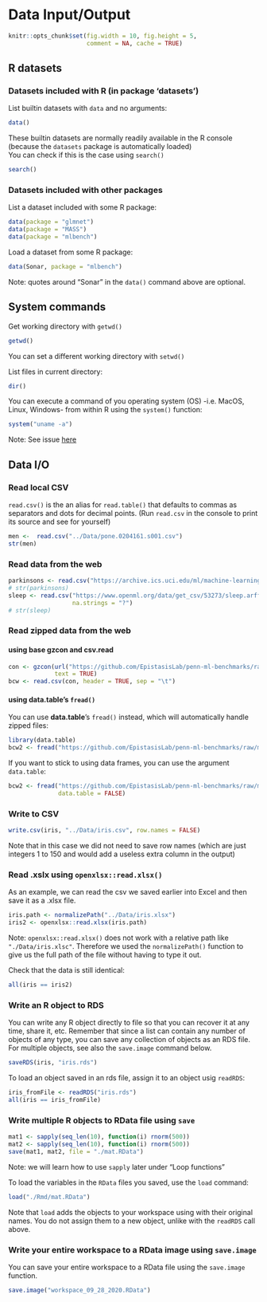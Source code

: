 # Data Input/Output {#dataio}

```r
knitr::opts_chunk$set(fig.width = 10, fig.height = 5,
                      comment = NA, cache = TRUE) 
```

## R datasets

### Datasets included with R (in package 'datasets')

List builtin datasets with `data` and no arguments:

```r
data()
```

These builtin datasets are normally readily available in the R console (because the `datasets` package is automatically loaded)  
You can check if this is the case using `search()`

```r
search()
```


### Datasets included with other packages

List a dataset included with some R package:

```r
data(package = "glmnet")
data(package = "MASS")
data(package = "mlbench")
```

Load a dataset from some R package:

```r
data(Sonar, package = "mlbench")
```

Note: quotes around "Sonar" in the `data()` command above are optional.

## System commands

Get working directory with `getwd()`

```r
getwd()
```

You can set a different working directory with `setwd()`  

List files in current directory:

```r
dir()
```

You can execute a command of you operating system (OS) -i.e. MacOS, Linux, Windows- from within R using the `system()` function:

```r
system("uname -a")
```

Note: See issue [here](https://stackoverflow.com/questions/27388964/rmarkdown-not-outputting-results-of-system-command-to-html-file)

## Data I/O

### Read local CSV

`read.csv()` is the an alias for `read.table()` that defaults to commas as separators and dots for decimal points. (Run `read.csv` in the console to print its source and see for yourself)

```r
men <-  read.csv("../Data/pone.0204161.s001.csv")
str(men)
```

### Read data from the web

```r
parkinsons <- read.csv("https://archive.ics.uci.edu/ml/machine-learning-databases/parkinsons/parkinsons.data")
# str(parkinsons)
sleep <- read.csv("https://www.openml.org/data/get_csv/53273/sleep.arff",
                  na.strings = "?")
# str(sleep)
```


### Read zipped data from the web 

#### using base gzcon and csv.read

```r
con <- gzcon(url("https://github.com/EpistasisLab/penn-ml-benchmarks/raw/master/datasets/classification/breast-cancer-wisconsin/breast-cancer-wisconsin.tsv.gz"),
             text = TRUE)
bcw <- read.csv(con, header = TRUE, sep = "\t")
```

#### using **data.table**'s `fread()`

You can use __data.table__'s `fread()` instead, which will automatically handle zipped files:

```r
library(data.table)
bcw2 <- fread("https://github.com/EpistasisLab/penn-ml-benchmarks/raw/master/datasets/classification/breast-cancer-wisconsin/breast-cancer-wisconsin.tsv.gz")
```

If you want to stick to using data frames, you can use the argument `data.table`:

```r
bcw2 <- fread("https://github.com/EpistasisLab/penn-ml-benchmarks/raw/master/datasets/classification/breast-cancer-wisconsin/breast-cancer-wisconsin.tsv.gz",
              data.table = FALSE)
```

### Write to CSV

```r
write.csv(iris, "../Data/iris.csv", row.names = FALSE)
```

Note that in this case we did not need to save row names (which are just integers 1 to  150 and would add a useless extra column in the output)

### Read .xslx using `openxlsx::read.xlsx()`

As an example, we can read the csv we saved earlier into Excel and then save it as a .xlsx file.  

```r
iris.path <- normalizePath("../Data/iris.xlsx")
iris2 <- openxlsx::read.xlsx(iris.path)
```

Note: `openxlsx::read.xlsx()` does not work with a relative path like `"./Data/iris.xlsc"`. Therefore we used the `normalizePath()` function to give us the full path of the file without having to type it out.

Check that the data is still identical:

```r
all(iris == iris2)
```

### Write an R object to RDS

You can write any R object directly to file so that you can recover it at any time, share it, etc. Remember that since a list can contain any number of objects of any type, you can save any collection of objects as an RDS file. For multiple objects, see also the `save.image` command below.

```r
saveRDS(iris, "iris.rds")
```

To load an object saved in an rds file, assign it to an object  usig `readRDS`:

```r
iris_fromFile <- readRDS("iris.rds")
all(iris == iris_fromFile)
```

### Write multiple R objects to RData file using `save`

```r
mat1 <- sapply(seq_len(10), function(i) rnorm(500))
mat2 <- sapply(seq_len(10), function(i) rnorm(500))
save(mat1, mat2, file = "./mat.RData")
```

Note: we will learn how to use `sapply` later under "Loop functions"

To load the variables in the `RData` files you saved, use the `load` command:

```r
load("./Rmd/mat.RData")
```

Note that `load` adds the objects to your workspace using with their original names. You do not assign them to a new object, unlike with the `readRDS` call above.

### Write your entire workspace to a RData image using `save.image`

You can save your entire workspace to a RData file using the `save.image` function.  

```r
save.image("workspace_09_28_2020.RData")
```
